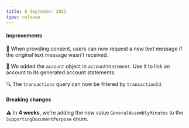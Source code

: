 ```yaml
---
title: 8 September 2023
type: release
---
```


#### Improvements

🔄 When providing consent, users can now request a new text message if the original
text message wasn't received.

📃 We added the `account` object in `accountStatement`.
Use it to link an account to its generated account statements.

🔍 The `transactions` query can now be filtered by `transactionId`.

#### Breaking changes

⚠️ In **4 weeks**, we're adding the new value `GeneralAssemblyMinutes` to the `SupportingDocumentPurpose` enum.

